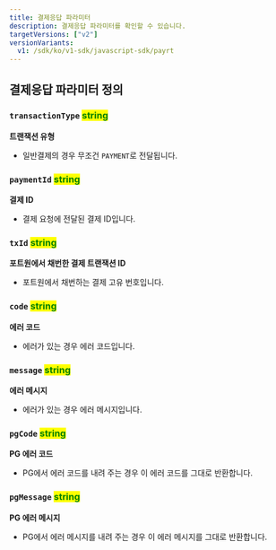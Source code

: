 ```yaml
---
title: 결제응답 파라미터
description: 결제응답 파라미터를 확인할 수 있습니다.
targetVersions: ["v2"]
versionVariants:
  v1: /sdk/ko/v1-sdk/javascript-sdk/payrt
---
```


## 결제응답 파라미터 정의

### **`transactionType`** <mark style="color:green;">**string**</mark>

**트랜잭션 유형**

- 일반결제의 경우 무조건 `PAYMENT`로 전달됩니다.

### **`paymentId`** <mark style="color:green;">**string**</mark>

**결제 ID**

- 결제 요청에 전달된 결제 ID입니다.

### **`txId`** <mark style="color:green;">**string**</mark>

**포트원에서 채번한 결제 트랜잭션 ID**

- 포트원에서 채번하는 결제 고유 번호입니다.

### **`code`** <mark style="color:green;">**string**</mark>

**에러 코드**

- 에러가 있는 경우 에러 코드입니다.

### **`message`** <mark style="color:green;">**string**</mark>

**에러 메시지**

- 에러가 있는 경우 에러 메시지입니다.

### **`pgCode`** <mark style="color:green;">**string**</mark>

**PG 에러 코드**

- PG에서 에러 코드를 내려 주는 경우 이 에러 코드를 그대로 반환합니다.

### **`pgMessage`** <mark style="color:green;">**string**</mark>

**PG 에러 메시지**

- PG에서 에러 메시지를 내려 주는 경우 이 에러 메시지를 그대로 반환합니다.
